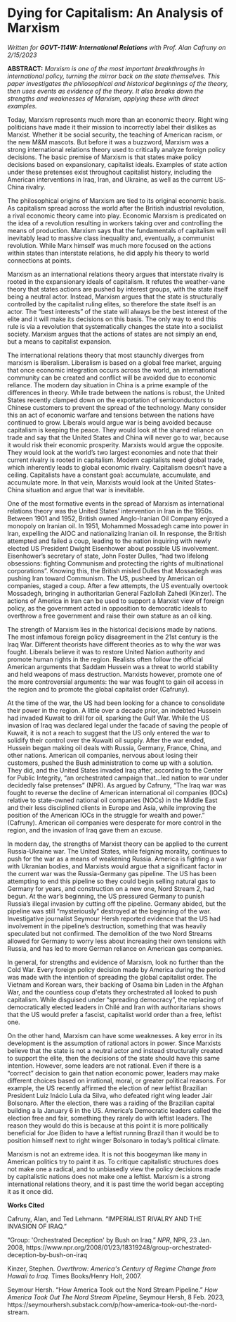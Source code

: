 # Dying for Capitalism: An Analysis of Marxism
*Written for **GOVT-114W: International Relations** with Prof. Alan Cafruny on 2/15/2023*

**ABSTRACT:** *Marxism is one of the most important breakthroughs in
international policy, turning the mirror back on the state themselves.
This paper investigates the philosophical and historical beginnings of
the theory, then uses events as evidence of the theory. It also breaks
down the strengths and weaknesses of Marxism, applying these with direct
examples.*

Today, Marxism represents much more than an economic theory. Right wing
politicians have made it their mission to incorrectly label their
dislikes as Marxist. Whether it be social security, the teaching of
American racism, or the new M&M mascots. But before it was a buzzword,
Marxism was a strong international relations theory used to critically
analyze foreign policy decisions. The basic premise of Marxism is that
states make policy decisions based on expansionary, capitalist ideals.
Examples of state action under these pretenses exist throughout
capitalist history, including the American interventions in Iraq, Iran,
and Ukraine, as well as the current US-China rivalry.

The philosophical origins of Marxism are tied to its original economic
basis. As capitalism spread across the world after the British
industrial revolution, a rival economic theory came into play. Economic
Marxism is predicated on the idea of a revolution resulting in workers
taking over and controlling the means of production. Marxism says that
the fundamentals of capitalism will inevitably lead to massive class
inequality and, eventually, a communist revolution. While Marx himself
was much more focused on the actions within states than interstate
relations, he did apply his theory to world connections at points.

Marxism as an international relations theory argues that interstate
rivalry is rooted in the expansionary ideals of capitalism. It refutes
the weather-vane theory that states actions are pushed by interest
groups, with the state itself being a neutral actor. Instead, Marxism
argues that the state is structurally controlled by the capitalist
ruling elites, so therefore the state itself is an actor. The "best
interests" of the state will always be the best interest of the elite
and it will make its decisions on this basis. The only way to end this
rule is via a revolution that systematically changes the state into a
socialist society. Marxism argues that the actions of states are not
simply an end, but a means to capitalist expansion.

The international relations theory that most staunchly diverges from
marxism is liberalism. Liberalism is based on a global free market,
arguing that once economic integration occurs across the world, an
international community can be created and conflict will be avoided due
to economic reliance. The modern day situation in China is a prime
example of the differences in theory. While trade between the nations is
robust, the United States recently clamped down on the exportation of
semiconductors to Chinese customers to prevent the spread of the
technology. Many consider this an act of economic warfare and tensions
between the nations have continued to grow. Liberals would argue war is
being avoided because capitalism is keeping the peace. They would look
at the shared reliance on trade and say that the United States and China
will never go to war, because it would risk their economic prosperity.
Marxists would argue the opposite. They would look at the world's two
largest economies and note that their current rivalry is rooted in
capitalism. Modern capitalists need global trade, which inherently leads
to global economic rivalry. Capitalism doesn't have a ceiling.
Capitalists have a constant goal: accumulate, accumulate, and accumulate
more. In that vein, Marxists would look at the United States-China
situation and argue that war is inevitable.

One of the most formative events in the spread of Marxism as
international relations theory was the United States' intervention in
Iran in the 1950s. Between 1901 and 1952, British owned Anglo-Iranian
Oil Company enjoyed a monopoly on Iranian oil. In 1951, Mohammed
Mossadegh came into power in Iran, expelling the AIOC and nationalizing
Iranian oil. In response, the British attempted and failed a coup,
leading to the nation inquiring with newly elected US President Dwight
Eisenhower about possible US involvement. Eisenhower's secretary of
state, John Foster Dulles, "had two lifelong obsessions: fighting
Communism and protecting the rights of multinational corporations".
Knowing this, the British misled Dulles that Mossadegh was pushing Iran
toward Communism. The US, pusheed by American oil companies, staged a
coup. After a few attempts, the US eventually overtook Mossadegh,
bringing in authoritarian General Fazlollah Zahedi (Kinzer). The actions
of America in Iran can be used to support a Marxist view of foreign
policy, as the government acted in opposition to democratic ideals to
overthrow a free government and raise their own stature as an oil king.

The strength of Marxism lies in the historical decisions made by
nations. The most infamous foreign policy disagreement in the 21st
century is the Iraq War. Different theorists have different theories as
to why the war was fought. Liberals believe it was to restore United
Nation authority and promote human rights in the region. Realists often
follow the official American arguments that Saddam Hussein was a threat
to world stability and held weapons of mass destruction. Marxists
however, promote one of the more controversial arguments: the war was
fought to gain oil access in the region and to promote the global
capitalist order (Cafruny).

At the time of the war, the US had been looking for a chance to
consolidate their power in the region. A little over a decade prior, an
indebted Hussein had invaded Kuwait to drill for oil, sparking the Gulf
War. While the US invasion of Iraq was declared legal under the facade
of saving the people of Kuwait, it is not a reach to suggest that the US
only entered the war to solidify their control over the Kuwaiti oil
supply. After the war ended, Hussein began making oil deals with Russia,
Germany, France, China, and other nations. American oil companies,
nervous about losing their customers, pushed the Bush administration to
come up with a solution. They did, and the United States invaded Iraq
after, according to the Center for Public Integrity, "an orchestrated
campaign that...led nation to war under decidedly false pretenses"
(NPR). As argued by Cafruny, "The Iraq war was fought to reverse the
decline of American international oil companies (IOCs) relative to
state-owned national oil companies (NOCs) in the Middle East and their
less disciplined clients in Europe and Asia, while improving the
position of the American IOCs in the struggle for wealth and power."
(Cafruny). American oil companies were desperate for more control in the
region, and the invasion of Iraq gave them an excuse.

In modern day, the strengths of Marxist theory can be applied to the
current Russia-Ukraine war. The United States, while feigning morality,
continues to push for the war as a means of weakening Russia. America is
fighting a war with Ukranian bodies, and Marxists would argue that a
significant factor in the current war was the Russia-Germany gas
pipeline. The US has been attempting to end this pipeline so they could
begin selling natural gas to Germany for years, and construction on a
new one, Nord Stream 2, had begun. At the war's beginning, the US
pressured Germany to punish Russia's illegal invasion by cutting off the
pipeline. Germany abided, but the pipeline was still "mysteriously"
destroyed at the beginning of the war. Investigative journalist Seymour
Hersh reported evidence that the US had involvement in the pipeline's
destruction, something that was heavily speculated but not confirmed.
The demolition of the two Nord Streams allowed for Germany to worry less
about increasing their own tensions with Russia, and has led to more
German reliance on American gas companies.

In general, for strengths and evidence of Marxism, look no further than
the Cold War. Every foreign policy decision made by America during the
period was made with the intention of spreading the global capitalist
order. The Vietnam and Korean wars, their backing of Osama bin Laden in
the Afghan War, and the countless coup d\'etats they orchestrated all
looked to push capitalism. While disguised under "spreading democracy",
the replacing of democratically elected leaders in Chilé and Iran with
authoritarians shows that the US would prefer a fascist, capitalist
world order than a free, leftist one.

On the other hand, Marxism can have some weaknesses. A key error in its
development is the assumption of rational actors in power. Since
Marxists believe that the state is not a neutral actor and instead
structurally created to support the elite, then the decisions of the
state should have this same intention. However, some leaders are not
rational. Even if there is a "correct" decision to gain that nation
economic power, leaders may make different choices based on irrational,
moral, or greater political reasons. For example, the US recently
affirmed the election of new leftist Brazilian President Luiz Inácio
Lula da Silva, who defeated right wing leader Jair Bolsonaro. After the
election, there was a raiding of the Brazilian capital building a la
January 6 in the US. America's Democratic leaders called the election
free and fair, something they rarely do with leftist leaders. The reason
they would do this is because at this point it is more politically
beneficial for Joe Biden to have a leftist running Brazil than it would
be to position himself next to right winger Bolsonaro in today's
political climate.

Marxism is not an extreme idea. It is not this boogeyman like many in
American politics try to paint it as. To critique capitalistic
structures does not make one a radical, and to unbiasedly view the
policy decisions made by capitalistic nations does not make one a
leftist. Marxism is a strong international relations theory, and it is
past time the world began accepting it as it once did.

**Works Cited**

Cafruny, Alan, and Ted Lehmann. "IMPERIALIST RIVALRY AND THE INVASION OF
IRAQ."

"Group: \'Orchestrated Deception\' by Bush on Iraq." *NPR*, NPR, 23 Jan.
2008,
https://www.npr.org/2008/01/23/18319248/group-orchestrated-deception-by-bush-on-iraq

Kinzer, Stephen. *Overthrow: America\'s Century of Regime Change from
Hawaii to Iraq*. Times Books/Henry Holt, 2007.

Seymour Hersh. "How America Took out the Nord Stream Pipeline." *How
America Took Out The Nord Stream Pipeline*, Seymour Hersh, 8 Feb. 2023,
https://seymourhersh.substack.com/p/how-america-took-out-the-nord-stream.
